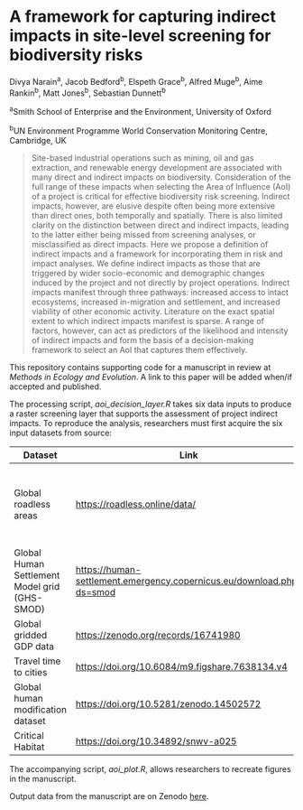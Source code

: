 # A framework for capturing indirect impacts in site-level screening for biodiversity risks
Divya Narain^a^, Jacob Bedford^b^, Elspeth Grace^b^, Alfred Muge^b^, Aime Rankin^b^, Matt Jones^b^, Sebastian Dunnett^b^

^a^Smith School of Enterprise and the Environment, University of Oxford

^b^UN Environment Programme World Conservation Monitoring Centre, Cambridge, UK

>Site-based industrial operations such as mining, oil and gas extraction, and renewable energy development are associated with many direct and indirect impacts on biodiversity. Consideration of the full range of these impacts when selecting the Area of Influence (AoI) of a project is critical for effective biodiversity risk screening. Indirect impacts, however, are elusive despite often being more extensive than direct ones, both temporally and spatially. There is also limited clarity on the distinction between direct and indirect impacts, leading to the latter either being missed from screening analyses, or misclassified as direct impacts. Here we propose a definition of indirect impacts and a framework for incorporating them in risk and impact analyses. We define indirect impacts as those that are triggered by wider socio-economic and demographic changes induced by the project and not directly by project operations. Indirect impacts manifest through three pathways: increased access to intact ecosystems, increased in-migration and settlement, and increased viability of other economic activity. Literature on the exact spatial extent to which indirect impacts manifest is sparse. A range of factors, however, can act as predictors of the likelihood and intensity of indirect impacts and form the basis of a decision-making framework to select an AoI that captures them effectively.

This repository contains supporting code for a manuscript in review at *Methods in Ecology and Evolution*. A link to this paper will be added when/if accepted and published.

The processing script, *aoi_decision_layer.R* takes six data inputs to produce a raster screening layer that supports the assessment of project indirect impacts. To reproduce the analysis, researchers must first acquire the six input datasets from source:

| Dataset                                       | Link                                                                                                                                           | Variant used                                                | Copyright                                      |
|-----------------------------------------------|------------------------------------------------------------------------------------------------------------------------------------------------|-------------------------------------------------------------|------------------------------------------------|
| Global roadless areas                         | [https://roadless.online/data/](https://roadless.online/data/)                                                                                 | Global shapefile                                            | Open Data Commons Open Database Licence (ODbL) |
| Global Human Settlement Model grid (GHS-SMOD) | [https://human-settlement.emergency.copernicus.eu/download.php?ds=smod](https://human-settlement.emergency.copernicus.eu/download.php?ds=smod) | 1km in Mollweide projection                                 | CC BY                                          |
| Global gridded GDP data                       | [https://zenodo.org/records/16741980](https://zenodo.org/records/16741980)                                                                     | 2020 total GDP at 30arcsecs                                 | CC BY                                          |
| Travel time to cities                         | [https://doi.org/10.6084/m9.figshare.7638134.v4](https://doi.org/10.6084/m9.figshare.7638134.v4)                                               | "travel_time_to_cities_9.tif", i.e. settlements over 50,000 | CC BY                                          |
| Global human modification dataset             | [https://doi.org/10.5281/zenodo.14502572](https://doi.org/10.5281/zenodo.14502572)                                                             | "HMv20240801_2022s_AA_300.tif", i.e. all threats combined   | CC BY                                          |
| Critical Habitat                              | [https://doi.org/10.34892/snwv-a025](https://doi.org/10.34892/snwv-a025)                                                                       | Basic                                                       | CC BY                                          |

The accompanying script, *aoi_plot.R*, allows researchers to recreate figures in the manuscript.

Output data from the manuscript are on Zenodo [here](https://doi.org/10.5281/zenodo.16997585).